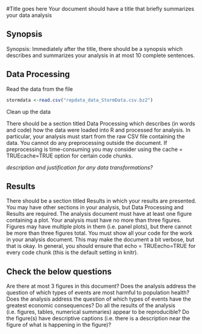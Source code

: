 #Title goes here
Your document should have a title that briefly summarizes your data analysis

## Synopsis
Synopsis: Immediately after the title, there should be a synopsis which describes and summarizes your analysis in at most 10 complete sentences.

## Data Processing
Read the data from the file 
```r

stormdata <-read.csv("repdata_data_StormData.csv.bz2")

```
Clean up the data


There should be a section titled Data Processing which describes (in words and code) how the data were loaded into R and processed for analysis. In particular, your analysis must start from the raw CSV file containing the data. You cannot do any preprocessing outside the document. If preprocessing is time-consuming you may consider using the cache = TRUE\color{red}{\verb|cache = TRUE|}cache=TRUE option for certain code chunks.

*description and justification for any data transformations?*

## Results
There should be a section titled Results in which your results are presented.
You may have other sections in your analysis, but Data Processing and Results are required.
The analysis document must have at least one figure containing a plot.
Your analysis must have no more than three figures. Figures may have multiple plots in them (i.e. panel plots), but there cannot be more than three figures total.
You must show all your code for the work in your analysis document. This may make the document a bit verbose, but that is okay. In general, you should ensure that echo = TRUE\color{red}{\verb|echo = TRUE|}echo=TRUE for every code chunk (this is the default setting in knitr).



## Check the below questions
Are there at most 3 figures in this document?
Does the analysis address the question of which types of events are most harmful to population health?
Does the analysis address the question of which types of events have the greatest economic consequences?
Do all the results of the analysis (i.e. figures, tables, numerical summaries) appear to be reproducible?
Do the figure(s) have descriptive captions (i.e. there is a description near the figure of what is happening in the figure)?